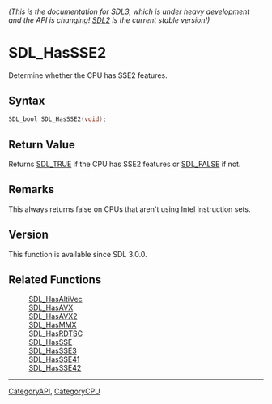 ====== (This is the documentation for SDL3, which is under heavy development and the API is changing! [https://wiki.libsdl.org/SDL2/ SDL2] is the current stable version!) ======
= SDL_HasSSE2 =

Determine whether the CPU has SSE2 features.

== Syntax ==

<syntaxhighlight lang='c'>
SDL_bool SDL_HasSSE2(void);
</syntaxhighlight>

== Return Value ==

Returns [[SDL_TRUE]] if the CPU has SSE2 features or [[SDL_FALSE]] if not.

== Remarks ==

This always returns false on CPUs that aren't using Intel instruction sets.

== Version ==

This function is available since SDL 3.0.0.

== Related Functions ==

:[[SDL_HasAltiVec]]
:[[SDL_HasAVX]]
:[[SDL_HasAVX2]]
:[[SDL_HasMMX]]
:[[SDL_HasRDTSC]]
:[[SDL_HasSSE]]
:[[SDL_HasSSE3]]
:[[SDL_HasSSE41]]
:[[SDL_HasSSE42]]

----
[[CategoryAPI]], [[CategoryCPU]]


